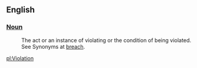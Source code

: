==English==
=== [[Noun]] ===
: The act or an instance of violating or the condition of being violated. See Synonyms at [[breach]].

[[pl:Violation]]